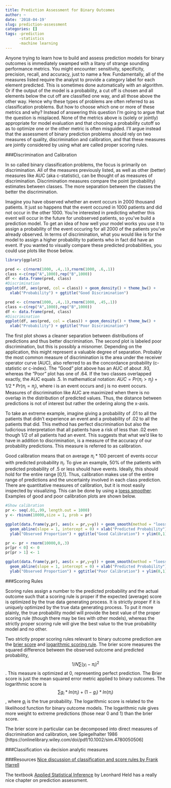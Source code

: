 ```yaml
---
title: Prediction Assessment for Binary Outcomes
author: ~
date: '2018-04-19'
slug: prediction-assessment
categories: []
tags: -prediction
      -statistics
      -machine learning
---
```


Anyone trying to learn how to build and assess prediction models for binary outcomes is immediately swamped with a litany of strange sounding performance metrics. You might encounter: sensitivity, specificity, precision, recall, and accuracy, just to name a few. Fundamentally, all of the measures listed require the analyst to provide a category label for each element predicted. This is sometimes done automatically with an algorithm. Or if the output of the model is a probability, a cut off is chosen and all elements below the cut off are classified one way, and all those above the other way. Hence why these types of problems are often referred to as classification problems. But how to choose which one or more of these metrics and why? Instead of answering this question I'm going to argue that the question is misplaced. None of the metrics above is (solely or jointly) appropriate for model evaluation and that choosing a probability cutoff so as to optimize one or the other metric is often misguided. I'll argue instead that the assessment of binary prediction problems should rely on two measures of quality, discrimination and calibration, and that these measures are jointly considered by using what are called proper scoring rules.

###Discrimination and Calibration

In so called binary classification problems, the focus is primarily on discrimination. All of the measures previously listed, as well as other (better) measures like AUC (aka c-statistic), can be thought of as measures of discrimination. Discrimination measures compare the point (probability) estimates between classes. The more separation between the classes the better the discrimination. 

Imagine you have observed whether an event occurs in 2000 thousand patients. It just so happens that the event occured in 1000 patients and did not occur in the other 1000. You're interested in predicting whether this event will occur in the future for unobserved patients, so you've build a prediction model. To get an idea of how well your model works you use it to assign a probability of the event occuring for all 2000 of the patients you've already observed. In terms of discrimination, what you would like is for the model to assign a higher probability to patients who in fact did have an event. If you wanted to visually compare these predicted probabilities, you could use plots like those below.
```r
library(ggplot2)

pred <- c(rnorm(1000, .4,.1),rnorm(1000, .6,.1))
class <-c(rep("A",1000),rep("B",1000))
df <- data.frame(pred, class)
#Discrimination
ggplot(df, aes(pred, col = class)) + geom_density() + theme_bw() +
  xlab("Probability") + ggtitle("Good Discrimination")

pred <- c(rnorm(1000, .4,.1),rnorm(1000, .45,.1))
class <-c(rep("A",1000),rep("B",1000))
df <- data.frame(pred, class)
#Discrimination
ggplot(df, aes(pred, col = class)) + geom_density() + theme_bw() +
  xlab("Probability") + ggtitle("Poor Discrimination")
```

The first plot shows a cleaner separation between distributions of predictions and thus better discrimination. The second plot is labeled poor discrimination, but this is possibly a misnomer. Depending on the application, this might represent a valuable degree of separation. Probably the most common measure of discrimination is the area under the receiver operator curve (AUC), also referred to as the concordance probability (c-statistic or c-index). The "Good" plot above has an AUC of about .93, whereas the "Poor" plot has one of .64. If the two classes overlapped exactly, the AUC equals .5. In mathematical notation: $AUC = Pr(\pi_i > \pi_j) + 1/2 * Pr(\pi_i = \pi_j)$, where i is an event occurs and j is no event occurs. Measures of discrimination like AUC are maximized when there is no overlap in the distribution of predicted values. Thus, the distance between predictions is not of interest but rather the ordering along the x-axis.

To take an extreme example, imagine giving a probability of .01 to all the patients that didn't experience an event and a probability of .02 to all the patients that did. This method has perfect discrimination but also the ludicrious interpretation that all patients have a risk of less than .02 even though 1/2 of all patients had an event. This suggests that what we'd like to have in addition to discrimination, is a measure of the accuracy of our probability predictions. This measure is referred to as calibration.

Good calibration means that on average $\pi_i$ * 100 percent of events occur with predicted probability $\pi_i$. To give an example, 50% of the patients with predicted probability of .5 or less should have events. Ideally, this should hold for the entire range [0,1]. Thus, calibration makes use of the entire range of predictions and the uncertainty involved in each class prediction. There are quantitative measures of calibration, but it is most easily inspected by visualizing. This can be done by using a [loess smoother](https://www.ncbi.nlm.nih.gov/pmc/articles/PMC4793659/). Examples of good and poor calibration plots are shown below.

```r
#Show calibration
pr <- seq(.01,.99, length.out = 1000)
y <- rbinom(10000,size = 1, prob = pr)

ggplot(data.frame(y,pr), aes(x = pr,y=y)) + geom_smooth(method = "loess") + 
  geom_abline(slope = 1, intercept = 0) + xlab("Predicted Probability") +
  ylab("Observed Proportion") + ggtitle("Good Calibration") + ylim(0,1) + xlim(0,1) + theme_bw()

pr <- pr + rnorm(10000,0,.3)
pr[pr < 0] <- 0
pr[pr > 1] <- 1

ggplot(data.frame(y,pr), aes(x = pr,y=y)) + geom_smooth(method = "loess") + 
  geom_abline(slope = 1, intercept = 0) + xlab("Predicted Probability") +
  ylab("Observed Proportion") + ggtitle("Poor Calibration") + ylim(0,1) + xlim(0,1) + theme_bw()
```

###Scoring Rules

Scoring rules assign a number to the predicted probability and the actual outcome such that a scoring rule is proper if the expected (average) score is optimized by the true data generating process. It is strictly proper if it is uniquely optimized by the true data generating process. To put it more plainly, the true probability model will provide the best value of the proper scoring rule (though there may be ties with other models), whereas the strictly proper scoring rule will give the best value to the true probability model and no other.

Two strictly proper scoring rules relevant to binary outcome prediction are the [brier score](https://en.wikipedia.org/wiki/Scoring_rule#Brier/quadratic_scoring_rule) and [logarithmic scoring rule](https://en.wikipedia.org/wiki/Scoring_rule#Logarithmic_scoring_rule). The brier score measures the squared difference between the observed outcome and predicted probability, $$1/N \sum (y_i - \pi_i)^2$$. This measure is optimized at 0, representing perfect prediction. The Brier score is just the mean squared error metric applied to binary outcomes. The logarithmic score is $$\sum g_i * ln(\pi_i) + (1-g_i) * ln(\pi_i)$$, where $g_i$ is the true probability. The logarithmic score is related to the likelihood function for binary outcome models. The logarithmic rule gives more weight to extreme predictions (those  near 0 and 1) than the brier score. 

The brier score in particular can be decomposed into direct measures of discrimination and calibration, see Spiegelhalter 1986 [https://onlinelibrary.wiley.com/doi/pdf/10.1002/sim.4780050506]

###Classification via decision analytic measures


###Resources
[Nice discussion of classification and score rules by Frank Harrell](http://www.fharrell.com/post/class-damage/)

The textbook [Applied Statistical Inference](https://www.amazon.com/Applied-Statistical-Inference-Likelihood-Bayes/dp/3642378862/ref=sr_1_1?ie=UTF8&qid=1524166718&sr=8-1&keywords=applied+statistical+inference+likelihood+and+bayes) by Leonhard Held has a really nice chapter on prediction assessment.